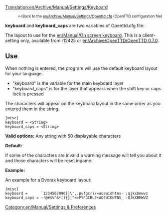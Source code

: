 [[Translation:en/Archive/Manual/Settings/Keyboard]]

:<small><<Back to the [[en/Archive/Manual/Settings/Openttd.cfg]] (OpenTTD configuration file)</small>


'''keyboard''' and '''keyboard_caps''' are two variables of Openttd.cfg file:

The layout to use for the [[en/Manual/On screen keyboard]]. This is a client-setting only, available from r12425 or [[en/Archive/OpenTTD/OpenTTD 0.7.0]].

==Use==

When nothing is entered, the program will use the default keyboard layout for your language.
* "keyboard" is the variable for the main keyboard layer
* "keyboard_caps" is for the layer that appears when the shift key or caps lock is pressed
The characters will appear on the keyboard layout in the same order as you entered them in the string.

<pre>
[misc]
keyboard = <String>
keyboard_caps = <String>
</pre>

'''Valid options:''' Any string with 50 displayable characters

'''Default:''' <empty>

If some of the characters are invalid a warning message will tell you about it and those characters will be reset ingame.

'''Example:'''

An example for a Dvorak keyboard layout:
<pre>
[misc]
keyboard =      `1234567890[]\',.pyfgcrl/=aoeuidhtns- ;qjkxbmwvz
keyboard_caps = ~!@#$%^&*(){}|"<>PYFGCRL?+AOEUIDHTNS_ :QJKXBMWVZ
</pre>

[[Category:en/Manual/Settings & Preferences]]